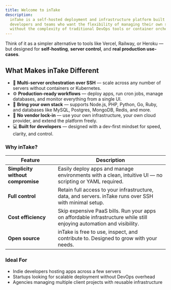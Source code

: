 ```yaml
---
title: Welcome to inTake
description:
  inTake is a self-hosted deployment and infrastructure platform built for
  developers and teams who want the flexibility of managing their own servers —
  without the complexity of traditional DevOps tools or container orchestration.
---
```


Think of it as a simpler alternative to tools like Vercel, Railway, or Heroku —
but designed for **self-hosting**, **server control**, and **real production
use-cases**.

## What Makes inTake Different

- 🚀 **Multi-server orchestration over SSH** — scale across any number of
  servers without containers or Kubernetes.
- ⚙️ **Production-ready workflows** — deploy apps, run cron jobs, manage
  databases, and monitor everything from a single UI.
- 🧩 **Bring your own stack** — supports Node.js, PHP, Python, Go, Ruby, and
  databases like MySQL, Postgres, MongoDB, Redis, and more.
- 🔐 **No vendor lock-in** — use your own infrastructure, your own cloud
  provider, and extend the platform freely.
- 💻 **Built for developers** — designed with a dev-first mindset for speed,
  clarity, and control.

### Why inTake?

| Feature                           | Description                                                                                                           |
| --------------------------------- | --------------------------------------------------------------------------------------------------------------------- |
| **Simplicity without compromise** | Easily deploy apps and manage environments with a clean, intuitive UI — no scripting or YAML required.                |
| **Full control**                  | Retain full access to your infrastructure, data, and servers. inTake runs over SSH with minimal setup.                |
| **Cost efficiency**               | Skip expensive PaaS bills. Run your apps on affordable infrastructure while still enjoying automation and visibility. |
| **Open source**                   | inTake is free to use, inspect, and contribute to. Designed to grow with your needs.                                  |

### Ideal For

- Indie developers hosting apps across a few servers
- Startups looking for scalable deployment without DevOps overhead
- Agencies managing multiple client projects with reusable infrastructure
